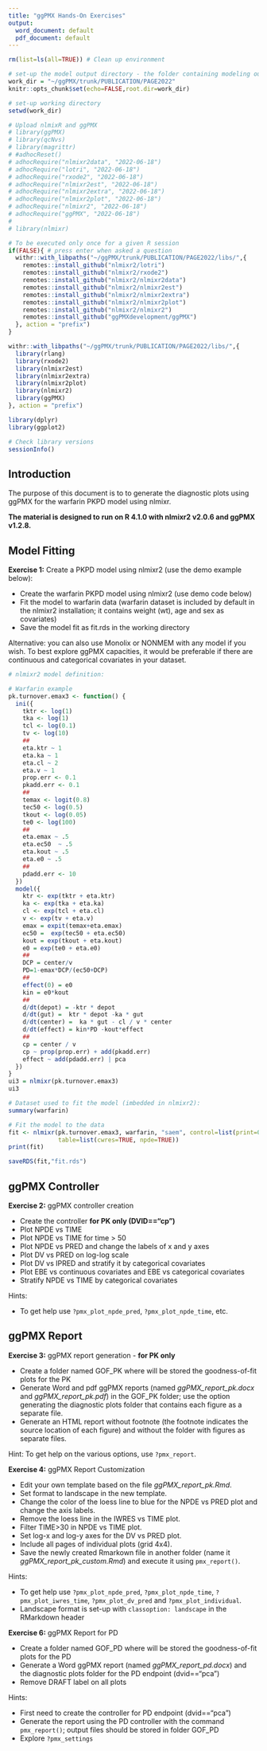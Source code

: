 ```yaml
---
title: "ggPMX Hands-On Exercises"
output:
  word_document: default
  pdf_document: default
---
```


```r
rm(list=ls(all=TRUE)) # Clean up environment
```


```r

# set-up the model output directory - the folder containing modeling outputs
work_dir = "~/ggPMX/trunk/PUBLICATION/PAGE2022"
knitr::opts_chunk$set(echo=FALSE,root.dir=work_dir)

# set-up working directory
setwd(work_dir)

# Upload nlmixR and ggPMX
# library(ggPMX)
# library(qcNvs)
# library(magrittr)
# #adhocReset()
# adhocRequire("nlmixr2data", "2022-06-18")
# adhocRequire("lotri", "2022-06-18")
# adhocRequire("rxode2", "2022-06-18")
# adhocRequire("nlmixr2est", "2022-06-18")
# adhocRequire("nlmixr2extra", "2022-06-18")
# adhocRequire("nlmixr2plot", "2022-06-18")
# adhocRequire("nlmixr2", "2022-06-18")
# adhocRequire("ggPMX", "2022-06-18")
# 
# library(nlmixr)

# To be executed only once for a given R session
if(FALSE){ # press enter when asked a question
  withr::with_libpaths("~/ggPMX/trunk/PUBLICATION/PAGE2022/libs/",{
    remotes::install_github("nlmixr2/lotri")
    remotes::install_github("nlmixr2/rxode2")
    remotes::install_github("nlmixr2/nlmixr2data")
    remotes::install_github("nlmixr2/nlmixr2est")
    remotes::install_github("nlmixr2/nlmixr2extra")
    remotes::install_github("nlmixr2/nlmixr2plot")
    remotes::install_github("nlmixr2/nlmixr2")
    remotes::install_github("ggPMXdevelopment/ggPMX")
  }, action = "prefix")
}

withr::with_libpaths("~/ggPMX/trunk/PUBLICATION/PAGE2022/libs/",{
  library(rlang)
  library(rxode2)
  library(nlmixr2est)
  library(nlmixr2extra)
  library(nlmixr2plot)
  library(nlmixr2)
  library(ggPMX)
}, action = "prefix")

library(dplyr)
library(ggplot2)

# Check library versions
sessionInfo()
```


## Introduction

The purpose of this document is to to generate the diagnostic plots using ggPMX for the warfarin PKPD model using nlmixr. 

**The material is designed to run on R 4.1.0 with nlmixr2 v2.0.6 and ggPMX v1.2.8.**

## Model Fitting

**Exercise 1:** Create a PKPD model using nlmixr2 (use the demo example below):

* Create the warfarin PKPD model using nlmixr2 (use demo code below)
* Fit the model to warfarin data (warfarin dataset is included by default in the nlmixr2 installation; it contains weight (wt), age and sex as covariates)
* Save the model fit as fit.rds in the working directory

Alternative: you can also use Monolix or NONMEM with any model if you wish. To best explore ggPMX capacities, it would be preferable if there are continuous and categorical covariates in your dataset.

```r
# nlmixr2 model definition:

# Warfarin example
pk.turnover.emax3 <- function() {
  ini({
    tktr <- log(1)
    tka <- log(1)
    tcl <- log(0.1)
    tv <- log(10)
    ##
    eta.ktr ~ 1
    eta.ka ~ 1
    eta.cl ~ 2
    eta.v ~ 1
    prop.err <- 0.1
    pkadd.err <- 0.1
    ##
    temax <- logit(0.8)
    tec50 <- log(0.5)
    tkout <- log(0.05)
    te0 <- log(100)
    ##
    eta.emax ~ .5
    eta.ec50  ~ .5
    eta.kout ~ .5
    eta.e0 ~ .5
    ##
    pdadd.err <- 10
  })
  model({
    ktr <- exp(tktr + eta.ktr)
    ka <- exp(tka + eta.ka)
    cl <- exp(tcl + eta.cl)
    v <- exp(tv + eta.v)
    emax = expit(temax+eta.emax)
    ec50 =  exp(tec50 + eta.ec50)
    kout = exp(tkout + eta.kout)
    e0 = exp(te0 + eta.e0)
    ##
    DCP = center/v
    PD=1-emax*DCP/(ec50+DCP)
    ##
    effect(0) = e0
    kin = e0*kout
    ##
    d/dt(depot) = -ktr * depot
    d/dt(gut) =  ktr * depot -ka * gut
    d/dt(center) =  ka * gut - cl / v * center
    d/dt(effect) = kin*PD -kout*effect
    ##
    cp = center / v
    cp ~ prop(prop.err) + add(pkadd.err)
    effect ~ add(pdadd.err) | pca
  })
}
ui3 = nlmixr(pk.turnover.emax3)
ui3

# Dataset used to fit the model (imbedded in nlmixr2):
summary(warfarin)

# Fit the model to the data
fit <- nlmixr(pk.turnover.emax3, warfarin, "saem", control=list(print=0),
              table=list(cwres=TRUE, npde=TRUE))
print(fit)

saveRDS(fit,"fit.rds")


```

## ggPMX Controller

**Exercise 2:** ggPMX controller creation

* Create the controller **for PK only (DVID=="cp")**
* Plot NPDE vs TIME
* Plot NPDE vs TIME for time > 50
* Plot NPDE vs PRED and change the labels of x and y axes
* Plot DV vs PRED on log-log scale
* Plot DV vs IPRED and stratify it by categorical covariates
* Plot EBE vs continuous covariates and EBE vs categorical covariates
* Stratify NPDE vs TIME by categorical covariates

Hints:

* To get help use `?pmx_plot_npde_pred`, `?pmx_plot_npde_time`, etc.


## ggPMX Report

**Exercise 3:** ggPMX report generation - **for PK only**

* Create a folder named GOF_PK where will be stored the goodness-of-fit plots for the PK
* Generate Word and pdf ggPMX reports (named *ggPMX_report_pk.docx* and *ggPMX_report_pk.pdf*) in the GOF_PK folder; use the option generating the diagnostic plots folder that contains each figure as a separate file.
* Generate an HTML report without footnote (the footnote indicates the source location of each figure) and without the folder with figures as separate files.

Hint: To get help on the various options, use `?pmx_report`.


**Exercise 4:** ggPMX Report Customization

* Edit your own template based on the file *ggPMX_report_pk.Rmd*.
* Set format to landscape in the new template.
* Change the color of the loess line to blue for the NPDE vs PRED plot and change the axis labels.
* Remove the loess line in the IWRES vs TIME plot.
* Filter TIME>30 in NPDE vs TIME plot.
* Set log-x and log-y axes for the DV vs PRED plot.
* Include all pages of individual plots (grid 4x4).
* Save the newly created Rmarkown file in another folder (name it *ggPMX_report_pk_custom.Rmd*) and execute it using `pmx_report()`.
 
Hints:

* To get help use `?pmx_plot_npde_pred`, `?pmx_plot_npde_time`, `?pmx_plot_iwres_time`, `?pmx_plot_dv_pred` and `?pmx_plot_individual`.
* Landscape format is set-up with `classoption: landscape` in the RMarkdown header



**Exercise 6:** ggPMX Report for PD

* Create a folder named GOF_PD where will be stored the goodness-of-fit plots for the PD
* Generate a Word ggPMX report (named *ggPMX_report_pd.docx*) and the diagnostic plots folder for the PD endpoint (dvid=="pca")
* Remove DRAFT label on all plots

Hints:

* First need to create the controller for PD endpoint (dvid=="pca")
* Generate the report using the PD controller with the command `pmx_report()`; output files should be stored in folder GOF_PD
* Explore `?pmx_settings`

